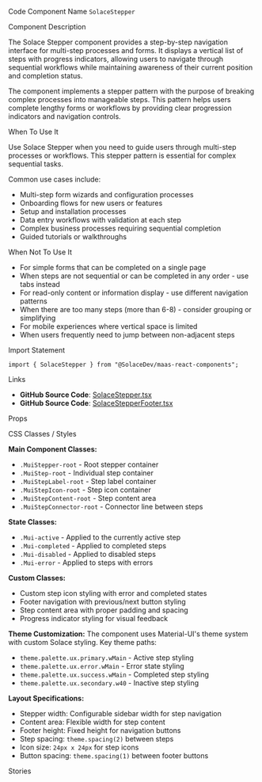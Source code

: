 
<Meta of={SolaceStepperStories} />

<Title>Solace Stepper</Title>

<Description of={SolaceStepperStories} />

<Subtitle>Code Component Name</Subtitle>
`SolaceStepper`

<Subtitle>Component Description</Subtitle>

The Solace Stepper component provides a step-by-step navigation interface for multi-step processes and forms. It displays a vertical list of steps with progress indicators, allowing users to navigate through sequential workflows while maintaining awareness of their current position and completion status.

The component implements a stepper pattern with the purpose of breaking complex processes into manageable steps. This pattern helps users complete lengthy forms or workflows by providing clear progression indicators and navigation controls.

<Subtitle>When To Use It</Subtitle>

Use Solace Stepper when you need to guide users through multi-step processes or workflows. This stepper pattern is essential for complex sequential tasks.

Common use cases include:

- Multi-step form wizards and configuration processes
- Onboarding flows for new users or features
- Setup and installation processes
- Data entry workflows with validation at each step
- Complex business processes requiring sequential completion
- Guided tutorials or walkthroughs

<Subtitle>When Not To Use It</Subtitle>

- For simple forms that can be completed on a single page
- When steps are not sequential or can be completed in any order - use tabs instead
- For read-only content or information display - use different navigation patterns
- When there are too many steps (more than 6-8) - consider grouping or simplifying
- For mobile experiences where vertical space is limited
- When users frequently need to jump between non-adjacent steps

<Subtitle>Import Statement</Subtitle>

```tsx
import { SolaceStepper } from "@SolaceDev/maas-react-components";
```

<Subtitle>Links</Subtitle>

- **GitHub Source Code**: [SolaceStepper.tsx](https://github.com/SolaceDev/maas-react-components/blob/main/src/components/form/SolaceStepper/SolaceStepper.tsx)
- **GitHub Source Code**: [SolaceStepperFooter.tsx](https://github.com/SolaceDev/maas-react-components/blob/main/src/components/form/SolaceStepper/SolaceStepperFooter.tsx)

<Subtitle>Props</Subtitle>

<ArgTypes of={SolaceStepperStories} />

<Subtitle>CSS Classes / Styles</Subtitle>

**Main Component Classes:**

- `.MuiStepper-root` - Root stepper container
- `.MuiStep-root` - Individual step container
- `.MuiStepLabel-root` - Step label container
- `.MuiStepIcon-root` - Step icon container
- `.MuiStepContent-root` - Step content area
- `.MuiStepConnector-root` - Connector line between steps

**State Classes:**

- `.Mui-active` - Applied to the currently active step
- `.Mui-completed` - Applied to completed steps
- `.Mui-disabled` - Applied to disabled steps
- `.Mui-error` - Applied to steps with errors

**Custom Classes:**

- Custom step icon styling with error and completed states
- Footer navigation with previous/next button styling
- Step content area with proper padding and spacing
- Progress indicator styling for visual feedback

**Theme Customization:**
The component uses Material-UI's theme system with custom Solace styling. Key theme paths:

- `theme.palette.ux.primary.wMain` - Active step styling
- `theme.palette.ux.error.wMain` - Error state styling
- `theme.palette.ux.success.wMain` - Completed step styling
- `theme.palette.ux.secondary.w40` - Inactive step styling

**Layout Specifications:**

- Stepper width: Configurable sidebar width for step navigation
- Content area: Flexible width for step content
- Footer height: Fixed height for navigation buttons
- Step spacing: `theme.spacing(2)` between steps
- Icon size: `24px x 24px` for step icons
- Button spacing: `theme.spacing(1)` between footer buttons

<Subtitle>Stories</Subtitle>

<CustomStories />
